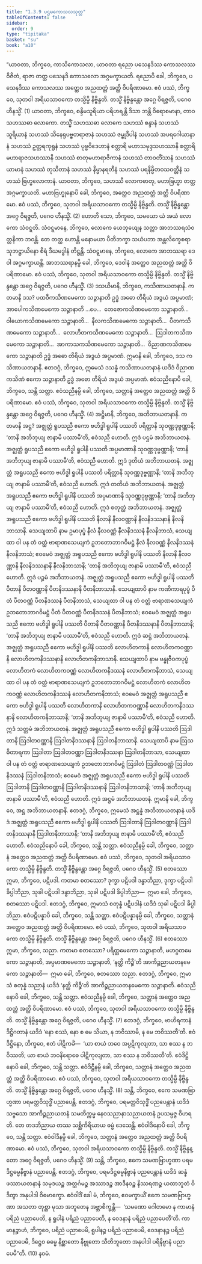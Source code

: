 ```yaml
---
title: "1.3.9 ပဌမကောသလသုတ္တ"
tableOfContents: false
sidebar:
  order: 9
type: "tipitaka"
basket: "su"
book: "a10"
---
```



<DynamicBreadcrumb />

<Division number="29" book="a10" e="ch" v="17" p="303">

<Paragraph number="227" book="a10">
“ယာဝတာ, ဘိက္ခဝေ, ကာသိကောသလာ, ယာဝတာ ရညော ပသေနဒိဿ ကောသလဿ ဝိဇိတံ, ရာဇာ တတ္ထ ပသေနဒိ ကောသလော အဂ္ဂမက္ခာယတိ. ရညောပိ ခေါ, ဘိက္ခဝေ, ပသေနဒိဿ ကောသလဿ အတ္ထေဝ အညထတ္တံ အတ္ထိ ဝိပရိဏာမော. ဧဝံ ပဿံ, ဘိက္ခဝေ, သုတဝါ အရိယသာဝကော တသ္မိမ္ပိ နိဗ္ဗိန္ဒတိ. တသ္မိံ နိဗ္ဗိန္ဒန္တော အဂ္ဂေ ဝိရဇ္ဇတိ, ပဂေဝ ဟီနသ္မိံ. (1)
</Paragraph>

<Paragraph number="228" book="a10">
ယာဝတာ, ဘိက္ခဝေ, စန္ဒိမသူရိယာ ပရိဟရန္တိ ဒိသာ ဘန္တိ ဝိရောစမာနာ, တာဝ သဟဿဓာ လောကော. တသ္မိံ သဟဿဓာ လောကေ သဟဿံ စန္ဒာနံ သဟဿံ သူရိယာနံ သဟဿံ သိနေရုပဗ္ဗတရာဇာနံ သဟဿံ ဇမ္ဗုဒီပါနံ သဟဿံ အပရဂေါယာနာနံ သဟဿံ ဥတ္တရကုရူနံ သဟဿံ ပုဗ္ဗဝိဒေဟာနံ စတ္တာရိ မဟာသမုဒ္ဒသဟဿာနိ စတ္တာရိ မဟာရာဇသဟဿာနိ သဟဿံ စာတုမဟာရာဇိကာနံ သဟဿံ တာဝတိံသာနံ သဟဿံ ယာမာနံ သဟဿံ တုသိတာနံ သဟဿံ နိမ္မာနရတီနံ သဟဿံ ပရနိမ္မိတဝသဝတ္တီနံ သဟဿံ ဗြဟ္မလောကာနံ. ယာဝတာ, ဘိက္ခဝေ, သဟဿီ လောကဓာတု, မဟာဗြဟ္မာ တတ္ထ အဂ္ဂမက္ခာယတိ. မဟာဗြဟ္မုနောပိ ခေါ, ဘိက္ခဝေ, အတ္ထေဝ အညထတ္တံ အတ္ထိ ဝိပရိဏာမော. ဧဝံ ပဿံ, ဘိက္ခဝေ, သုတဝါ အရိယသာဝကော တသ္မိမ္ပိ နိဗ္ဗိန္ဒတိ. တသ္မိံ နိဗ္ဗိန္ဒန္တော အဂ္ဂေ ဝိရဇ္ဇတိ, ပဂေဝ ဟီနသ္မိံ. (2)
</Paragraph>

<Paragraph number="229" book="a10">
ဟောတိ သော, ဘိက္ခဝေ, သမယော ယံ အယံ လောကော သံဝဋ္ဋတိ. သံဝဋ္ဋမာနေ, ဘိက္ခဝေ, လောကေ ယေဘုယျေန သတ္တာ အာဘဿရသံဝတ္တနိကာ ဘဝန္တိ. တေ တတ္ထ ဟောန္တိ မနောမယာ ပီတိဘက္ခာ သယံပဘာ အန္တလိက္ခေစရာ သုဘဋ္ဌာယိနော စိရံ ဒီဃမဒ္ဓါနံ တိဋ္ဌန္တိ. သံဝဋ္ဋမာနေ, ဘိက္ခဝေ, လောကေ အာဘဿရာ ဒေဝါ အဂ္ဂမက္ခာယန္တိ. အာဘဿရာနမ္ပိ ခေါ, ဘိက္ခဝေ, ဒေဝါနံ အတ္ထေဝ အညထတ္တံ အတ္ထိ ဝိပရိဏာမော. ဧဝံ ပဿံ, ဘိက္ခဝေ, သုတဝါ အရိယသာဝကော တသ္မိမ္ပိ နိဗ္ဗိန္ဒတိ. တသ္မိံ နိဗ္ဗိန္ဒန္တော အဂ္ဂေ ဝိရဇ္ဇတိ, ပဂေဝ ဟီနသ္မိံ. (3)
</Paragraph>

<Paragraph number="230" book="a10">
ဒသယိမာနိ, ဘိက္ခဝေ, ကသိဏာယတနာနိ. ကတမာနိ ဒသ? ပထဝီကသိဏမေကော သဉ္ဇာနာတိ ဥဒ္ဓံ အဓော တိရိယံ အဒွယံ အပ္ပမာဏံ; အာပေါကသိဏမေကော သဉ္ဇာနာတိ …ပေ…  တေဇောကသိဏမေကော သဉ္ဇာနာတိ…  ဝါယောကသိဏမေကော သဉ္ဇာနာတိ…  နီလကသိဏမေကော သဉ္ဇာနာတိ…  ပီတကသိဏမေကော သဉ္ဇာနာတိ…  လောဟိတကသိဏမေကော သဉ္ဇာနာတိ…  ဩဒါတကသိဏမေကော သဉ္ဇာနာတိ…  အာကာသကသိဏမေကော သဉ္ဇာနာတိ…  ဝိညာဏကသိဏမေကော သဉ္ဇာနာတိ ဥဒ္ဓံ အဓော တိရိယံ အဒွယံ အပ္ပမာဏံ. ဣမာနိ ခေါ, ဘိက္ခဝေ, ဒသ ကသိဏာယတနာနိ.
</Paragraph>

<Paragraph number="231" book="a10">
ဧတဒဂ္ဂံ, ဘိက္ခဝေ, ဣမေသံ ဒသန္နံ ကသိဏာယတနာနံ ယဒိဒံ ဝိညာဏကသိဏံ ဧကော သဉ္ဇာနာတိ ဥဒ္ဓံ အဓော တိရိယံ အဒွယံ အပ္ပမာဏံ. ဧဝံသညိနောပိ ခေါ, ဘိက္ခဝေ, သန္တိ သတ္တာ. ဧဝံသညီနမ္ပိ ခေါ, ဘိက္ခဝေ, သတ္တာနံ အတ္ထေဝ အညထတ္တံ အတ္ထိ ဝိပရိဏာမော. ဧဝံ ပဿံ, ဘိက္ခဝေ, သုတဝါ အရိယသာဝကော တသ္မိမ္ပိ နိဗ္ဗိန္ဒတိ. တသ္မိံ နိဗ္ဗိန္ဒန္တော အဂ္ဂေ ဝိရဇ္ဇတိ, ပဂေဝ ဟီနသ္မိံ. (4)
</Paragraph>

<Paragraph number="232" book="a10">
အဋ္ဌိမာနိ, ဘိက္ခဝေ, အဘိဘာယတနာနိ. ကတမာနိ အဋ္ဌ? အဇ္ဈတ္တံ ရူပသညီ ဧကော ဗဟိဒ္ဓါ ရူပါနိ ပဿတိ ပရိတ္တာနိ သုဝဏ္ဏဒုဗ္ဗဏ္ဏာနိ; ‘တာနိ အဘိဘုယျ ဇာနာမိ ပဿာမီ’တိ, ဧဝံသညီ ဟောတိ. ဣဒံ ပဌမံ အဘိဘာယတနံ.
</Paragraph>

<Paragraph number="233" book="a10">
အဇ္ဈတ္တံ ရူပသညီ ဧကော ဗဟိဒ္ဓါ ရူပါနိ ပဿတိ အပ္ပမာဏာနိ သုဝဏ္ဏဒုဗ္ဗဏ္ဏာနိ; ‘တာနိ အဘိဘုယျ ဇာနာမိ ပဿာမီ’တိ, ဧဝံသညီ ဟောတိ. ဣဒံ ဒုတိယံ အဘိဘာယတနံ.
</Paragraph>

<Paragraph number="234" book="a10">
အဇ္ဈတ္တံ အရူပသညီ ဧကော ဗဟိဒ္ဓါ ရူပါနိ ပဿတိ ပရိတ္တာနိ သုဝဏ္ဏဒုဗ္ဗဏ္ဏာနိ; ‘တာနိ အဘိဘုယျ ဇာနာမိ ပဿာမီ’တိ, ဧဝံသညီ ဟောတိ. ဣဒံ တတိယံ အဘိဘာယတနံ.
</Paragraph>

<Paragraph number="235" book="a10">
အဇ္ဈတ္တံ အရူပသညီ ဧကော ဗဟိဒ္ဓါ ရူပါနိ ပဿတိ အပ္ပမာဏာနိ သုဝဏ္ဏဒုဗ္ဗဏ္ဏာနိ; ‘တာနိ အဘိဘုယျ ဇာနာမိ ပဿာမီ’တိ, ဧဝံသညီ ဟောတိ. ဣဒံ စတုတ္ထံ အဘိဘာယတနံ.
</Paragraph>

<Paragraph number="236" book="a10">
အဇ္ဈတ္တံ အရူပသညီ ဧကော ဗဟိဒ္ဓါ ရူပါနိ ပဿတိ နီလာနိ နီလဝဏ္ဏာနိ နီလနိဒဿနာနိ နီလနိဘာသာနိ. သေယျထာပိ နာမ ဥမာပုပ္ဖံ နီလံ နီလဝဏ္ဏံ နီလနိဒဿနံ နီလနိဘာသံ, သေယျထာ ဝါ ပန တံ ဝတ္ထံ ဗာရာဏသေယျကံ ဥဘတောဘာဂဝိမဋ္ဌံ နီလံ နီလဝဏ္ဏံ နီလနိဒဿနံ နီလနိဘာသံ; ဧဝမေဝံ အဇ္ဈတ္တံ အရူပသညီ ဧကော ဗဟိဒ္ဓါ ရူပါနိ ပဿတိ နီလာနိ နီလဝဏ္ဏာနိ နီလနိဒဿနာနိ နီလနိဘာသာနိ; ‘တာနိ အဘိဘုယျ ဇာနာမိ ပဿာမီ’တိ, ဧဝံသညီ ဟောတိ. ဣဒံ ပဉ္စမံ အဘိဘာယတနံ.
</Paragraph>

<Paragraph number="237" book="a10">
အဇ္ဈတ္တံ အရူပသညီ ဧကော ဗဟိဒ္ဓါ ရူပါနိ ပဿတိ ပီတာနိ ပီတဝဏ္ဏာနိ ပီတနိဒဿနာနိ ပီတနိဘာသာနိ. သေယျထာပိ နာမ ကဏိကာရပုပ္ဖံ ပီတံ ပီတဝဏ္ဏံ ပီတနိဒဿနံ ပီတနိဘာသံ, သေယျထာ ဝါ ပန တံ ဝတ္ထံ ဗာရာဏသေယျကံ ဥဘတောဘာဂဝိမဋ္ဌံ ပီတံ ပီတဝဏ္ဏံ ပီတနိဒဿနံ ပီတနိဘာသံ; ဧဝမေဝံ အဇ္ဈတ္တံ အရူပသညီ ဧကော ဗဟိဒ္ဓါ ရူပါနိ ပဿတိ ပီတာနိ ပီတဝဏ္ဏာနိ ပီတနိဒဿနာနိ ပီတနိဘာသာနိ; ‘တာနိ အဘိဘုယျ ဇာနာမိ ပဿာမီ’တိ, ဧဝံသညီ ဟောတိ. ဣဒံ ဆဋ္ဌံ အဘိဘာယတနံ.
</Paragraph>

<Paragraph number="238" book="a10">
အဇ္ဈတ္တံ အရူပသညီ ဧကော ဗဟိဒ္ဓါ ရူပါနိ ပဿတိ လောဟိတကာနိ လောဟိတကဝဏ္ဏာနိ လောဟိတကနိဒဿနာနိ လောဟိတကနိဘာသာနိ. သေယျထာပိ နာမ ဗန္ဓုဇီဝကပုပ္ဖံ လောဟိတကံ လောဟိတကဝဏ္ဏံ လောဟိတကနိဒဿနံ လောဟိတကနိဘာသံ, သေယျထာ ဝါ ပန တံ ဝတ္ထံ ဗာရာဏသေယျကံ ဥဘတောဘာဂဝိမဋ္ဌံ လောဟိတကံ လောဟိတကဝဏ္ဏံ လောဟိတကနိဒဿနံ လောဟိတကနိဘာသံ; ဧဝမေဝံ အဇ္ဈတ္တံ အရူပသညီ ဧကော ဗဟိဒ္ဓါ ရူပါနိ ပဿတိ လောဟိတကာနိ လောဟိတကဝဏ္ဏာနိ လောဟိတကနိဒဿနာနိ လောဟိတကနိဘာသာနိ; ‘တာနိ အဘိဘုယျ ဇာနာမိ ပဿာမီ’တိ, ဧဝံသညီ ဟောတိ. ဣဒံ သတ္တမံ အဘိဘာယတနံ.
</Paragraph>

<Paragraph number="239" book="a10">
အဇ္ဈတ္တံ အရူပသညီ ဧကော ဗဟိဒ္ဓါ ရူပါနိ ပဿတိ ဩဒါတာနိ ဩဒါတဝဏ္ဏာနိ ဩဒါတနိဒဿနာနိ ဩဒါတနိဘာသာနိ. သေယျထာပိ နာမ ဩသဓိတာရကာ ဩဒါတာ ဩဒါတဝဏ္ဏာ ဩဒါတနိဒဿနာ ဩဒါတနိဘာသာ, သေယျထာ ဝါ ပန တံ ဝတ္ထံ ဗာရာဏသေယျကံ ဥဘတောဘာဂဝိမဋ္ဌံ ဩဒါတံ ဩဒါတဝဏ္ဏံ ဩဒါတနိဒဿနံ ဩဒါတနိဘာသံ; ဧဝမေဝံ အဇ္ဈတ္တံ အရူပသညီ ဧကော ဗဟိဒ္ဓါ ရူပါနိ ပဿတိ ဩဒါတာနိ ဩဒါတဝဏ္ဏာနိ ဩဒါတနိဒဿနာနိ ဩဒါတနိဘာသာနိ; ‘တာနိ အဘိဘုယျ ဇာနာမိ ပဿာမီ’တိ, ဧဝံသညီ ဟောတိ. ဣဒံ အဋ္ဌမံ အဘိဘာယတနံ. ဣမာနိ ခေါ, ဘိက္ခဝေ, အဋ္ဌ အဘိဘာယတနာနိ.
</Paragraph>

<Paragraph number="240" book="a10">
ဧတဒဂ္ဂံ, ဘိက္ခဝေ, ဣမေသံ အဋ္ဌန္နံ အဘိဘာယတနာနံ ယဒိဒံ အဇ္ဈတ္တံ အရူပသညီ ဧကော ဗဟိဒ္ဓါ ရူပါနိ ပဿတိ ဩဒါတာနိ ဩဒါတဝဏ္ဏာနိ ဩဒါတနိဒဿနာနိ ဩဒါတနိဘာသာနိ; ‘တာနိ အဘိဘုယျ ဇာနာမိ ပဿာမီ’တိ, ဧဝံသညီ ဟောတိ. ဧဝံသညိနောပိ ခေါ, ဘိက္ခဝေ, သန္တိ သတ္တာ. ဧဝံသညီနမ္ပိ ခေါ, ဘိက္ခဝေ, သတ္တာနံ အတ္ထေဝ အညထတ္တံ အတ္ထိ ဝိပရိဏာမော. ဧဝံ ပဿံ, ဘိက္ခဝေ, သုတဝါ အရိယသာဝကော တသ္မိမ္ပိ နိဗ္ဗိန္ဒတိ. တသ္မိံ နိဗ္ဗိန္ဒန္တော အဂ္ဂေ ဝိရဇ္ဇတိ, ပဂေဝ ဟီနသ္မိံ. (5)
</Paragraph>

<Paragraph number="241" book="a10">
စတဿော ဣမာ, ဘိက္ခဝေ, ပဋိပဒါ. ကတမာ စတဿော? ဒုက္ခာ ပဋိပဒါ ဒန္ဓာဘိညာ, ဒုက္ခာ ပဋိပဒါ ခိပ္ပါဘိညာ, သုခါ ပဋိပဒါ ဒန္ဓာဘိညာ, သုခါ ပဋိပဒါ ခိပ္ပါဘိညာ—  ဣမာ ခေါ, ဘိက္ခဝေ, စတဿော ပဋိပဒါ.
</Paragraph>

<Paragraph number="242" book="a10">
ဧတဒဂ္ဂံ, ဘိက္ခဝေ, ဣမာသံ စတုန္နံ ပဋိပဒါနံ ယဒိဒံ သုခါ ပဋိပဒါ ခိပ္ပါဘိညာ. ဧဝံပဋိပန္နာပိ ခေါ, ဘိက္ခဝေ, သန္တိ သတ္တာ. ဧဝံပဋိပန္နာနမ္ပိ ခေါ, ဘိက္ခဝေ, သတ္တာနံ အတ္ထေဝ အညထတ္တံ အတ္ထိ ဝိပရိဏာမော. ဧဝံ ပဿံ, ဘိက္ခဝေ, သုတဝါ အရိယသာဝကော တသ္မိမ္ပိ နိဗ္ဗိန္ဒတိ. တသ္မိံ နိဗ္ဗိန္ဒန္တော အဂ္ဂေ ဝိရဇ္ဇတိ, ပဂေဝ ဟီနသ္မိံ. (6)
</Paragraph>

<Paragraph number="243" book="a10">
စတဿော ဣမာ, ဘိက္ခဝေ, သညာ. ကတမာ စတဿော? ပရိတ္တမေကော သဉ္ဇာနာတိ, မဟဂ္ဂတမေကော သဉ္ဇာနာတိ, အပ္ပမာဏမေကော သဉ္ဇာနာတိ, ‘နတ္ထိ ကိဉ္စီ’တိ အာကိဉ္စညာယတနမေကော သဉ္ဇာနာတိ—  ဣမာ ခေါ, ဘိက္ခဝေ, စတဿော သညာ.
</Paragraph>

<Paragraph number="244" book="a10">
ဧတဒဂ္ဂံ, ဘိက္ခဝေ, ဣမာသံ စတုန္နံ သညာနံ ယဒိဒံ ‘နတ္ထိ ကိဉ္စီ’တိ အာကိဉ္စညာယတနမေကော သဉ္ဇာနာတိ. ဧဝံသညိနောပိ ခေါ, ဘိက္ခဝေ, သန္တိ သတ္တာ. ဧဝံသညီနမ္ပိ ခေါ, ဘိက္ခဝေ, သတ္တာနံ အတ္ထေဝ အညထတ္တံ အတ္ထိ ဝိပရိဏာမော. ဧဝံ ပဿံ, ဘိက္ခဝေ, သုတဝါ အရိယသာဝကော တသ္မိမ္ပိ နိဗ္ဗိန္ဒတိ. တသ္မိံ နိဗ္ဗိန္ဒန္တော အဂ္ဂေ ဝိရဇ္ဇတိ, ပဂေဝ ဟီနသ္မိံ. (7)
</Paragraph>

<Paragraph number="245" book="a10">
ဧတဒဂ္ဂံ, ဘိက္ခဝေ, ဗာဟိရကာနံ ဒိဋ္ဌိဂတာနံ ယဒိဒံ ‘နော စဿံ, နော စ မေ သိယာ, န ဘဝိဿာမိ, န မေ ဘဝိဿတီ’တိ. ဧဝံဒိဋ္ဌိနော, ဘိက္ခဝေ, ဧတံ ပါဋိကင်္ခံ—  ‘ယာ စာယံ ဘဝေ အပ္ပဋိကုလျတာ, သာ စဿ န ဘဝိဿတိ; ယာ စာယံ ဘဝနိရောဓေ ပါဋိကုလျတာ, သာ စဿ န ဘဝိဿတီ’တိ. ဧဝံဒိဋ္ဌိနောပိ ခေါ, ဘိက္ခဝေ, သန္တိ သတ္တာ. ဧဝံဒိဋ္ဌီနမ္ပိ ခေါ, ဘိက္ခဝေ, သတ္တာနံ အတ္ထေဝ အညထတ္တံ အတ္ထိ ဝိပရိဏာမော. ဧဝံ ပဿံ, ဘိက္ခဝေ, သုတဝါ အရိယသာဝကော တသ္မိမ္ပိ နိဗ္ဗိန္ဒတိ. တသ္မိံ နိဗ္ဗိန္ဒန္တော အဂ္ဂေ ဝိရဇ္ဇတိ, ပဂေဝ ဟီနသ္မိံ. (8)
</Paragraph>

<Paragraph number="246" book="a10">
သန္တိ, ဘိက္ခဝေ, ဧကေ သမဏဗြာဟ္မဏာ ပရမတ္ထဝိသုဒ္ဓိံ ပညာပေန္တိ. ဧတဒဂ္ဂံ, ဘိက္ခဝေ, ပရမတ္ထဝိသုဒ္ဓိံ ပညပေန္တာနံ ယဒိဒံ သဗ္ဗသော အာကိဉ္စညာယတနံ သမတိက္ကမ္မ နေဝသညာနာသညာယတနံ ဥပသမ္ပဇ္ဇ ဝိဟရတိ. တေ တဒဘိညာယ တဿ သစ္ဆိကိရိယာယ ဓမ္မံ ဒေသေန္တိ. ဧဝံဝါဒိနောပိ ခေါ, ဘိက္ခဝေ, သန္တိ သတ္တာ. ဧဝံဝါဒီနမ္ပိ ခေါ, ဘိက္ခဝေ, သတ္တာနံ အတ္ထေဝ အညထတ္တံ အတ္ထိ ဝိပရိဏာမော. ဧဝံ ပဿံ, ဘိက္ခဝေ, သုတဝါ အရိယသာဝကော တသ္မိမ္ပိ နိဗ္ဗိန္ဒတိ. တသ္မိံ နိဗ္ဗိန္ဒန္တော အဂ္ဂေ ဝိရဇ္ဇတိ, ပဂေဝ ဟီနသ္မိံ. (9)
</Paragraph>

<Paragraph number="247" book="a10">
သန္တိ, ဘိက္ခဝေ, ဧကေ သမဏဗြာဟ္မဏာ ပရမဒိဋ္ဌဓမ္မနိဗ္ဗာနံ ပညာပေန္တိ. ဧတဒဂ္ဂံ, ဘိက္ခဝေ, ပရမဒိဋ္ဌဓမ္မနိဗ္ဗာနံ ပညပေန္တာနံ ယဒိဒံ ဆန္နံ ဖဿာယတနာနံ သမုဒယဉ္စ အတ္ထင်္ဂမဉ္စ အဿာဒဉ္စ အာဒီနဝဉ္စ နိဿရဏဉ္စ ယထာဘူတံ ဝိဒိတွာ အနုပါဒါ ဝိမောက္ခော. ဧဝံဝါဒိံ ခေါ မံ, ဘိက္ခဝေ, ဧဝမက္ခာယိံ ဧကေ သမဏဗြာဟ္မဏာ အသတာ တုစ္ဆာ မုသာ အဘူတေန အဗ္ဘာစိက္ခန္တိ—  ‘သမဏော ဂေါတမော န ကာမာနံ ပရိညံ ပညာပေတိ, န ရူပါနံ ပရိညံ ပညာပေတိ, န ဝေဒနာနံ ပရိညံ ပညာပေတီ’တိ. ကာမာနဉ္စာဟံ, ဘိက္ခဝေ, ပရိညံ ပညာပေမိ, ရူပါနဉ္စ ပရိညံ ပညာပေမိ, ဝေဒနာနဉ္စ ပရိညံ ပညာပေမိ, ဒိဋ္ဌေဝ ဓမ္မေ နိစ္ဆာတော နိဗ္ဗုတော သီတိဘူတော အနုပါဒါ ပရိနိဗ္ဗာနံ ပညာပေမီ”တိ. (10)

</Paragraph>
</Division>

<Paragraph number="248" type="center" book="a10">
နဝမံ.
</Paragraph>